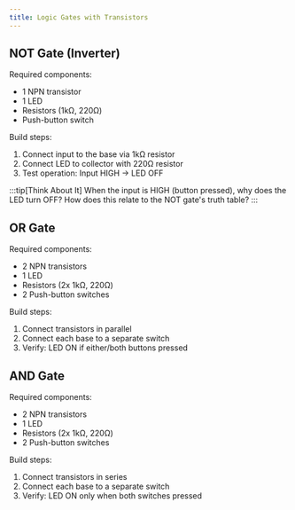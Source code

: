```yaml
---
title: Logic Gates with Transistors
---
```


## NOT Gate (Inverter)

Required components:

- 1 NPN transistor
- 1 LED
- Resistors (1kΩ, 220Ω)
- Push-button switch

Build steps:

1. Connect input to the base via 1kΩ resistor
2. Connect LED to collector with 220Ω resistor
3. Test operation: Input HIGH → LED OFF

:::tip[Think About It]
When the input is HIGH (button pressed), why does the LED turn OFF? How does this relate to the NOT gate's truth table?
:::

## OR Gate

Required components:

- 2 NPN transistors
- 1 LED
- Resistors (2x 1kΩ, 220Ω)
- 2 Push-button switches

Build steps:

1. Connect transistors in parallel
2. Connect each base to a separate switch
3. Verify: LED ON if either/both buttons pressed

## AND Gate

Required components:

- 2 NPN transistors
- 1 LED
- Resistors (2x 1kΩ, 220Ω)
- 2 Push-button switches

Build steps:

1. Connect transistors in series
2. Connect each base to a separate switch
3. Verify: LED ON only when both switches pressed